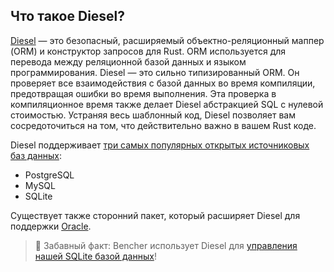 ## Что такое Diesel?

[Diesel][github diesel] — это безопасный, расширяемый объектно-реляционный маппер (ORM) и конструктор запросов для Rust.
ORM используется для перевода между реляционной базой данных и языком программирования.
Diesel — это сильно типизированный ORM.
Он проверяет все взаимодействия с базой данных во время компиляции, предотвращая ошибки во время выполнения.
Эта проверка в компиляционное время также делает Diesel абстракцией SQL с нулевой стоимостью.
Устраняя весь шаблонный код, Diesel позволяет вам сосредоточиться на том, что действительно важно в вашем Rust коде.

Diesel поддерживает [три самых популярных открытых источниковых баз данных][stackoverflow databases]:

- PostgreSQL
- MySQL
- SQLite

Существует также сторонний пакет, который расширяет Diesel
для поддержки [Oracle][github diesel oci].

> 🐰 Забавный факт: Bencher использует Diesel для [управления нашей SQLite базой данных][sqlite]!

[github diesel]: https://github.com/diesel-rs/diesel
[stackoverflow databases]: https://survey.stackoverflow.co/2023/#most-popular-technologies-database-prof
[github diesel oci]: https://github.com/GiGainfosystems/diesel-oci

[sqlite]: /ru/learn/engineering/sqlite-performance-tuning/
